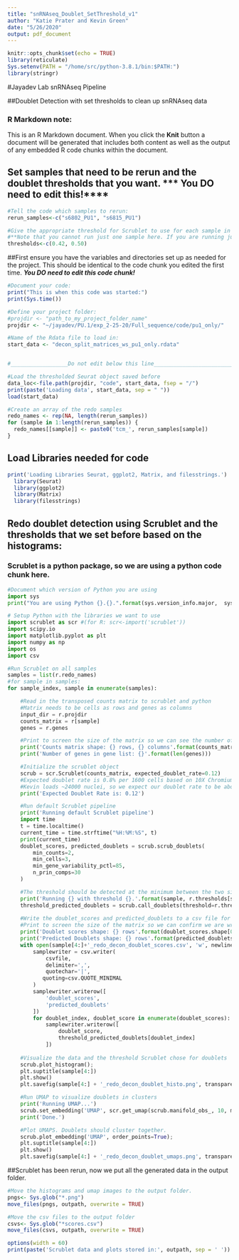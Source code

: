 ```yaml
---
title: "snRNAseq_Doublet_SetThreshold_v1"
author: "Katie Prater and Kevin Green"
date: "5/26/2020"
output: pdf_document
---
```


```r
knitr::opts_chunk$set(echo = TRUE)
library(reticulate)
Sys.setenv(PATH = "/home/src/python-3.8.1/bin:$PATH:")
library(stringr)
```

#Jayadev Lab snRNAseq Pipeline

##Doublet Detection with set thresholds to clean up snRNAseq data

### R Markdown note:
This is an R Markdown document. When you click the **Knit** button a document will be generated that includes both content as well as the output of any embedded R code chunks within the document.

## Set samples that need to be rerun and the doublet thresholds that you want. *** You DO need to edit this!****
```r
#Tell the code which samples to rerun:
rerun_samples<-c("s6802_PU1", "s6815_PU1")

#Give the appropriate threshold for Scrublet to use for each sample in the same order you wrote them above.
#**Note that you cannot run just one sample here. If you are running just one, please put a 0 in the second slot.
thresholds<-c(0.42, 0.50)
```

##First ensure you have the variables and directories set up as needed for the project. This should be identical to the code chunk you edited the first time. ***You DO need to edit this code chunk! ***
```r
#Document your code:
print("This is when this code was started:")
print(Sys.time())

#Define your project folder:
#projdir <- "path_to_my_project_folder_name"
projdir <- "~/jayadev/PU.1/exp_2-25-20/Full_sequence/code/pu1_only/"

#Name of the Rdata file to load in:
start_data <- "decon_split_matrices_ws_pu1_only.rdata"


#__________________Do not edit below this line______________________________

#Load the thresholded Seurat object saved before
data_loc<-file.path(projdir, "code", start_data, fsep = "/")
print(paste('Loading data', start_data, sep = " "))
load(start_data)

#Create an array of the redo samples
redo_names <- rep(NA, length(rerun_samples))
for (sample in 1:length(rerun_samples)) {
  redo_names[[sample]] <- paste0('tcm_', rerun_samples[sample])
}

```

## Load Libraries needed for code
```r
print('Loading Libraries Seurat, ggplot2, Matrix, and filesstrings.')
  library(Seurat)
  library(ggplot2)
  library(Matrix)
  library(filesstrings)
```

## Redo doublet detection using Scrublet and the thresholds that we set before based on the histograms:
### Scrublet is a python package, so we are using a python code chunk here.

```python
#Document which version of Python you are using
import sys
print("You are using Python {}.{}.".format(sys.version_info.major,  sys.version_info.minor))

# Setup Python with the libraries we want to use
import scrublet as scr #(for R: scr<-import('scrublet'))
import scipy.io
import matplotlib.pyplot as plt
import numpy as np
import os
import csv

#Run Scrublet on all samples
samples = list(r.redo_names)
#for sample in samples:
for sample_index, sample in enumerate(samples):

    #Read in the transposed counts matrix to scrublet and python
    #Matrix needs to be cells as rows and genes as columns
    input_dir = r.projdir
    counts_matrix = r[sample]
    genes = r.genes

    #Print to screen the size of the matrix so we can see the number of genes
    print('Counts matrix shape: {} rows, {} columns'.format(counts_matrix.shape[0], counts_matrix.shape[1]))
    print('Number of genes in gene list: {}'.format(len(genes)))

    #Initialize the scrublet object
    scrub = scr.Scrublet(counts_matrix, expected_doublet_rate=0.12)
    #Expected doublet rate is 0.8% per 1600 cells based on 10X Chromium documentation.
    #Kevin loads ~24000 nuclei, so we expect our doublet rate to be about 12%
    print('Expected Doublet Rate is: 0.12')

    #Run default Scrublet pipeline
    print('Running default Scrublet pipeline')
    import time
    t = time.localtime()
    current_time = time.strftime("%H:%M:%S", t)
    print(current_time)
    doublet_scores, predicted_doublets = scrub.scrub_doublets(
        min_counts=2, 
        min_cells=3,
        min_gene_variability_pctl=85,
        n_prin_comps=30
    )

    #The threshold should be detected at the minimum between the two simulated modes of doublets. This was not accurately detected for these samples, so we are redoing their threshold.
    print('Running {} with threshold {}.'.format(sample, r.thresholds[sample_index]))
    threshold_predicted_doublets = scrub.call_doublets(threshold=r.thresholds[sample_index])
    
    #Write the doublet_scores and predicted_doublets to a csv file for each sample
    #Print to screen the size of the matrix so we can confirm we are writing all the info
    print('Doublet scores shape: {} rows'.format(doublet_scores.shape[0])) 
    print('Predicted Doublets shape: {} rows'.format(predicted_doublets.shape[0]))
    with open(sample[4:]+'_redo_decon_doublet_scores.csv', 'w', newline='\n') as csvfile:
        samplewriter = csv.writer(
            csvfile,
            delimiter=',',
            quotechar='|',
           quoting=csv.QUOTE_MINIMAL
        )
        samplewriter.writerow([
            'doublet_scores',
            'predicted_doublets'
        ])
        for doublet_index, doublet_score in enumerate(doublet_scores):
            samplewriter.writerow([
                doublet_score,
                threshold_predicted_doublets[doublet_index]
            ])
 
    #Visualize the data and the threshold Scrublet chose for doublets
    scrub.plot_histogram();
    plt.suptitle(sample[4:])
    plt.show()
    plt.savefig(sample[4:] + '_redo_decon_doublet_histo.png', transparent=True)

    #Run UMAP to visualize doublets in clusters
    print('Running UMAP...')
    scrub.set_embedding('UMAP', scr.get_umap(scrub.manifold_obs_, 10, min_dist=0.3))
    print('Done.')

    #Plot UMAPS. Doublets should cluster together.
    scrub.plot_embedding('UMAP', order_points=True);
    plt.suptitle(sample[4:])
    plt.show()
    plt.savefig(sample[4:] + '_redo_decon_doublet_umaps.png', transparent=True)
```

##Scrublet has been rerun, now we put all the generated data in the output folder.
```r
#Move the histograms and umap images to the output folder.
pngs<- Sys.glob("*.png")
move_files(pngs, outpath, overwrite = TRUE)

#Move the csv files to the output folder
csvs<- Sys.glob("*scores.csv")
move_files(csvs, outpath, overwrite = TRUE)

options(width = 60)
print(paste('Scrublet data and plots stored in:', outpath, sep = ' '))
```
